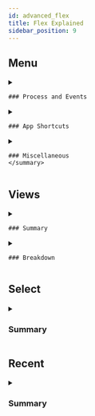 ```yaml
---
id: advanced_flex
title: Flex Explained
sidebar_position: 9
---
```



## Menu

<details>
  <summary>

    ### Process and Events

  </summary>
  <Process />
</details>

<details>
  <summary>

    ### App Shortcuts

  </summary>
  <Shortcuts />
</details>

<details>
  <summary>

    ### Miscellaneous
    </summary>

  <Miscellaneous />
</details>

## Views

<details>
  <summary>

    ### Summary

  </summary>
  <Views />
</details>

<details>
  <summary>

    ### Breakdown

  </summary>
  <Breakdown />
</details>

## Select

<details>
  <summary>
    <h3>Summary</h3>
  </summary>
  Allows you to select a view on the screen and look at its values. Usually, you
  will need to select something that will not be selected upon the first tap. In
  order to select the thing that you want to select, you will need to move the view
  that is covering your target view and keep repeating that until you get to the
  correct view.
</details>

## Recent

<details>
  <summary>
    <h3>Summary</h3>
  </summary>
  Allows you to go to the most recent selected item.
</details>
